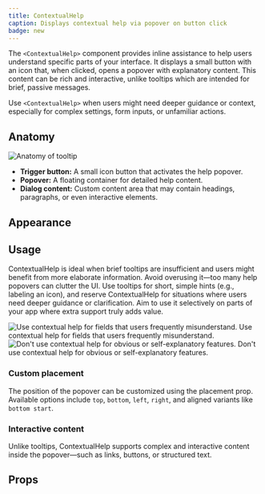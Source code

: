 ```yaml
---
title: ContextualHelp
caption: Displays contextual help via popover on button click
badge: new
---
```


The `<ContextualHelp>` component provides inline assistance to help users understand specific parts of your interface. It displays a small button with an icon that, when clicked, opens a popover with explanatory content. This content can be rich and interactive, unlike tooltips which are intended for brief, passive messages.

Use `<ContextualHelp>` when users might need deeper guidance or context, especially for complex settings, form inputs, or unfamiliar actions.

## Anatomy

<Image
  src="/contextualhelp/contextualhelp-anatomy.jpg"
  alt="Anatomy of tooltip"
  width={800}
  height={550}
  className="mx-auto block"
/>

- **Trigger button:** A small icon button that activates the help popover.
- **Popover:** A floating container for detailed help content.
- **Dialog content:** Custom content area that may contain headings, paragraphs, or even interactive elements.

## Appearance

<AppearanceDemo component={title} />

## Usage

ContextualHelp is ideal when brief tooltips are insufficient and users might benefit from more elaborate information. Avoid overusing it—too many help popovers can clutter the UI. Use tooltips for short, simple hints (e.g., labeling an icon), and reserve ContextualHelp for situations where users need deeper guidance or clarification. Aim to use it selectively on parts of your app where extra support truly adds value.

<GuidelineTiles>
  <Do>
    <Do.Figure>
      <Image
        width={700}
        height={700}
        unoptimized
        alt="Use contextual help for fields that users frequently misunderstand."
        src="/contextualhelp/contextualhelp-do.jpg"
      />
    </Do.Figure>
    <Do.Description>
      Use contextual help for fields that users frequently misunderstand.
    </Do.Description>
  </Do>
  <Dont>
    <Do.Figure>
      <Image
        width={700}
        height={700}
        unoptimized
        alt="Don't use contextual help for obvious or self-explanatory features."
        src="/contextualhelp/contextualhelp-dont.jpg"
      />
    </Do.Figure>
    <Dont.Description>
      Don't use contextual help for obvious or self-explanatory features.
    </Dont.Description>
  </Dont>
</GuidelineTiles>

### Custom placement

The position of the popover can be customized using the placement prop. Available options include `top`, `bottom`, `left`, `right`, and aligned variants like `bottom start`.

<ComponentDemo file="./contextual-help-placement.demo.tsx" />

### Interactive content

Unlike tooltips, ContextualHelp supports complex and interactive content inside the popover—such as links, buttons, or structured text.

<ComponentDemo file="./contextual-help-interactive.demo.tsx" />

## Props

<StorybookHintMessage component={title} />
<PropsTable component={title} />

